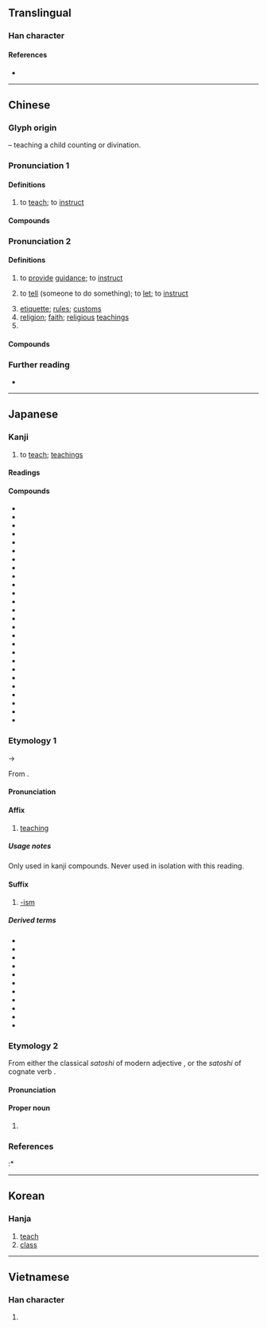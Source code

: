 {{also|敎}}
{{character info/new}}
==Translingual==
{{stroke order|strokes=11}}

===Han character===
{{Han char|rn=66|rad=攴|as=07|sn=11|four=48440|canj=JDOK|ids=⿰孝攵}}

====References====
* {{Han ref|kx=0472.051|dkj=13213|dj=0823.010|hdz=21459.090|uh=6559|ud=25945|bh=B1D0|bd=45520}}

----

==Chinese==
{{zh-forms|t2=敎|alt=斅,𧧿,𤕝}}

===Glyph origin===
{{Han etym}}
{{Han compound|爻|子|攴|alt3=攵|t1=divination|t2=child|t3=teaching cane|c1=p|c2=s|c3=s|ls=psc}} – teaching a child counting or divination.

===Pronunciation 1===
{{zh-pron
|m=jiāo
|m-s=
|c=gaau3,gaau1
|c_note=gaau1 - rare
|c-t=
|g=
|h=pfs=kâu
|j=
|md=gá
|mn=kà/kàu
|mn_note=kà - vernacular; kàu - literary
|mn-t=ga3
|w=2kau
|x=
|mc=1
|oc=1,1
|ma=y
|cat=v
}}

====Definitions====
{{zh-hanzi}}

# to [[teach]]; to [[instruct]]
#: {{zh-x|我 來 教{jiāo} 你。|Let me '''teach''' you.}}

====Compounds====
{{zh-der|fold=1|帶教|教書匠|教一識百|白教|教書|罷教}}

===Pronunciation 2===
{{zh-pron
|m=jiào
|m-s=
|dg=җё3
|c=gaau3
|c-t=
|g=
|h=pfs=kau
|j=
|md=gáu
|mn=kà/kàu
|mn_note=kà - vernacular (“to tell someone to do something”); kàu - literary
|mn-t=ga3/gao3
|mn-t_note=ga3 - vernacular; gao3 - literary
|w=2jiau
|x=
|mc=2
|oc=2,2
|ma=y
|cat=v,n,pn
}}

====Definitions====
{{zh-hanzi}}

# to [[provide]] [[guidance]]; to [[instruct]]
# {{lb|zh|obsolete|or|Min Nan}} to [[tell]] (someone to do something); to [[let]]; to [[instruct]]
# [[etiquette]]; [[rules]]; [[customs]]
# [[religion]]; [[faith]]; [[religious]] [[teachings]]
# {{surname|lang=zh}}

====Compounds====
{{zh-der|不教而殺|全真教|反教|副教授|宗教改革|國教|中等教育|性教育|天才教育|圓教|不吝賜教|五教|北方佛教|外教|公教人員|受教|不言之教|世教|候教|佛教|儘教|四教|公民教育|伊斯蘭教|一音教|一神教|佛教音樂|上帝教|三娘教子|感化教育|不吝指教|傳教士|基督教|媽媽教室|保教|八卦教|吳宮教陣|只教|內教|判教|三時教|幫教|在教|平民教育|奉令承教|三教論衡|愛的教育|分流教學|三教九流|回教世界|單一神教|實物教學|品格教育|大學教育|助教|天理教|失教兒童|幼兒教育|律動教學|因材施教|大專教育|名教|就教|弼教|強迫教育|宣教|回教聖戰|傳教|幼稚教育|客座教授|師範教育|希臘教會|出教|工藝教育|太公家教|執教|和丸教子|屢教不改|家庭教育|少調失教|家教|宗教自由|宗教學|主教|九流三教|宮教|宗教音樂|宗教戰爭|宗教|大主教|三階教|學校教育|學前教育|孔教|幼教|便教|多神教|女子教育|基礎教育|垂教|叨教|天主教|大同教|婆羅門教|希臘正教|布教|初等教育|基本教練|大乘佛教|分教|印度教|寓教於樂|勞動教養|在職教育|國民教育|回教|單式教學|建教合作|喇嘛教|回教徒|天方教|可教性|原始佛教|吃教|十二分教|勞工教育|健康教育|三教|多語教育|不教而誅|教程|有教無類|掌教|民眾教育|教育工學|教頭|教猱升木|教育哲學|教授學|教案|教戰守策|殖民教育|教務長|桃李之教|教學節目|教席|教育學|教育費|法教|教育商數|教誨|教育愛|教具|校外教學|教育小說|教育召集|教會|教學法|教育行政|教宗|教育輔導|教令|教派|白蓮教|教學目標|視聽教育|教員|淑教流徽|教習|教育視導|拜教|教義|教育程度|拜火教|教場|教唆犯|教官|教友|教坊司|打罵教育|教科書|教門|教皇|教鞭|教師|教育家|教讀|教士|活教材|教育|矩教|教育媒體|教規|教師節|教育宗旨|明恥教戰|教育學程|教督|成人教育|教育計畫|教練|景教|禮教|教學電視|教澤|教坊|教主|生聚教訓|空中教學|移樽就教|殺彘教子|教育部|教首|新教|教導|教徒|禮教吃人|普及教育|敷教|神道設教|社會教育|社教|教練團|直教|教學相長|樞機主教|教條主義|教學計劃|敷教明倫|教唆罪|熊丸之教|教坊記|漸教|教育局|白衣教練|教養|特教|摩尼教|扑作教刑|異教|教職員|拜物教|生活教育|有分教|政教合一|施教|理教|教育經費|教辭|玄教|教養院|特殊教育|教務|教澤永懷|火教|波斯教|猶太教|教堂|承教|政教|教孝月|教益|教條|教育制度|教無常師|教室|拉丁教會|教學醫院|教師會館|教會學校|相夫教子|教安|清真教|教唆|教父哲學|明刑弼教|教練機|教化|教練車|教育史|沒調教|摩門教|教務主任|教子有方|求教|教師甄試|正教|教授|權威管教|教材|普通教育|教學|東正教|明教|教誨師|教訓|教育會|教育團體|教父|教法|教正|教本|教師證書|殉教|教外別傳|教廷|祆教|推廣教育|指教|教諭|母教|文教|清教徒|親子教養|軍事教育|耶穌教|道德教育|義務教育|總教練|職業教育|道教|領教|錫克教|西藏佛教|賜教|英國國教|通才教育|邦教|終身教育|紅衣主教|羅馬公教|莫教|羅祖教|說教|聲教|黃教|親職教育|陰教|花教|電腦教學|諄諄教導|高等教育|高教|諄諄教誨|騎士教育|遺教經|養成教育|補償教育|釋教|風教|複式教學|補救教學|耒耨之教|網路教學|羅馬教會|羅馬正教|電教|詩教|補習教育|路德教派|薩滿教|遠距教學|老教頭|通識教育|長老教會|職前教育|終生教育|邪教|言教|遺教|部派佛教|聖教序|身教|舊教|紅教|羅教|調教|終教|討教|見教|立教|請教|言傳身教|軍公教|補助教育|胎教|高臺教|勞教|教權主義|撒但教|巫教}}

===Further reading===
* {{thcwd|7342}}

{{zh-cat|Beginning}}

----

==Japanese==

===Kanji===
{{ja-kanji|grade=2|rs=攴07}}

# to [[teach]]; [[teaching]]s

====Readings====
{{ja-readings
|goon=きょう<けう
|kanon=こう<かう
|kun=おし-え<をし-へ, おし-える<をし-へる, おそ-わる<をし-はる
|nanori=さとし, のり, ひさ
}}

====Compounds====
{{der-top|Compounds}}
* {{ja-r|教%育|きょう%いく|[[education]]}}
* {{ja-r|教%室|きょう%しつ|[[classroom]]}}
* {{ja-r|教%員|きょう%いん}}
* {{ja-r|教%化|きょう%か}}
* {{ja-r|教%科|きょう%か}}
* {{ja-r|教%会|きょう%かい}}
* {{ja-r|教%戒|きょう%かい}}
* {{ja-r|教%誨|きょう%かい}}
* {{ja-r|教%学|きょう%がく}}
* {{ja-r|教%材|きょう%ざい|[[teaching]] [[materials]]}}
* {{ja-r|教%義|きょう%ぎ}}
* {{ja-r|教%師|きょう%し}}
* {{ja-r|教%授|きょう%じゅ}}
* {{ja-r|教%習|きょう%しゅう}}
* {{ja-r|教%習%所|きょう%しゅう%じょ}}
* {{ja-r|教%訓|きょう%くん}}
* {{ja-r|教%条|きょう%じょう}}
* {{ja-r|教%法|きょう%ほう|[[teaching]] [[method]]}}
* {{ja-r|宗%教|しゅ%きょう|[[religion]]}}
* {{ja-r|教%条 主%義|きょう%じょう しゅ%ぎ}}
* {{ja-r|教%諭|きょう%ゆ}}
* {{ja-r|教%養|きょう%よう}}
* {{ja-r|回%教|かい%きょう}}
* {{ja-r|儒%教|じゅ%きょう}}
* {{ja-r|調%教|ちょう%きょう}}
* {{ja-r|教%祖|きょう%そ}}
{{der-bottom}}

===Etymology 1===
{{ja-kanjitab|yomi=o|きょう}}
{{IPAchar|/keu/}} → {{IPAchar|/kjoː/}}

From {{der|ja|ltc|-|sort=きょう}} {{ltc-l|教|gloss=to teach, to instruct}}.

====Pronunciation====
{{ja-pron|yomi=goon|きょう}}

====Affix====
{{ja-pos|affix|きょう|hhira=けう}}

# [[teaching]]

=====Usage notes=====
Only used in kanji compounds. Never used in isolation with this reading.

====Suffix====
{{ja-pos|suffix|きょう|hhira=けう}}

# [[-ism]] {{gloss|religion}}

=====Derived terms=====
{{der-top}}
* {{ja-r|キリスト教|^キリスト-きょう|[[Christianity]]}}
* {{ja-r|旧教|^きゅう-きょう|[[Catholicism]]}}
* {{ja-r|新教|^しん-きょう|[[Protestantism]]}}
* {{ja-r|イスラム教|^イスラム-きょう|[[Islam]]}}
* {{ja-r|ユダヤ教|^ユダヤ-きょう|[[Judaism]]}}
* {{ja-r|ヒンドゥー教|^ヒンドゥー-きょう|[[Hinduism]]}}
* {{ja-r|シク教|^シク-きょう|[[Sikhism]]}}
* {{ja-r|道教|^どう-きょう|[[Taoism]]}}
* {{ja-r|仏教|^ぶっ-きょう|[[Buddhism]]}}
* {{ja-r|一神教|^いっ-しん-きょう|[[monotheism]]}}
* {{ja-r|多神教|^た-しん-きょう|[[polytheism]]}}
{{der-bottom}}

===Etymology 2===
{{ja-kanjitab|yomi=k|さとし}}
From either the classical {{m|ja|終止形|tr=shūshikei||terminal form}} ''satoshi'' of modern adjective {{m|ja|聡い|tr=satoi||clever, sharp-witted}}, or the {{m|ja|連用形|tr=ren'yōkei||continuative or stem form}} ''satoshi'' of cognate verb {{m|ja|諭す|tr=satosu||to admonish, persuade, remonstrate → to redirect into a smarter direction}}.

====Pronunciation====
{{ja-pron|yomi=k|さとし}}

====Proper noun====
{{ja-pos|proper|さとし}}

# {{given name|lang=ja|sort=さとし|male}}

===References===
<references/>
:* {{R:Kokugo Dai Jiten}}

----

==Korean==

===Hanja===
{{ko-hanja|hangeul=교|eumhun=|mr=kyo|y=kyo}}

# [[teach]]
# [[class]]

----

==Vietnamese==

===Han character===
{{vi-hantu|[[giáo]]|rs=攴07}}

# {{defn|lang=vi|sort=攴07}}
